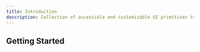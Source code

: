```yaml
---
title: Introduction
description: Collection of accessible and customizable UI primitives to build your own components.
---
```



## Getting Started

<Cards>
  <Card
    title="Components"
    href="/docs/components/dropzone"
    description="Explore our collection of UI components."
  />
</Cards>

